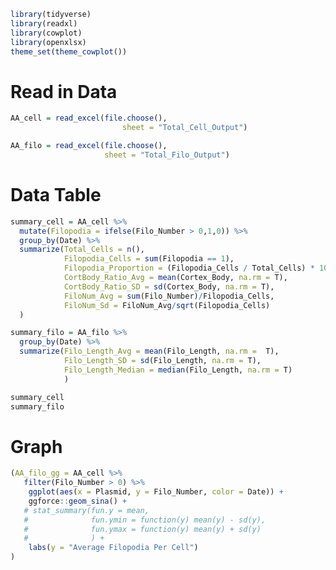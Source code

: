 ```r
library(tidyverse)
library(readxl)
library(cowplot)
library(openxlsx)
theme_set(theme_cowplot())
```

# Read in Data
```r
AA_cell = read_excel(file.choose(), 
                         sheet = "Total_Cell_Output")

AA_filo = read_excel(file.choose(),
                     sheet = "Total_Filo_Output")
```

# Data Table
```r
summary_cell = AA_cell %>% 
  mutate(Filopodia = ifelse(Filo_Number > 0,1,0)) %>%
  group_by(Date) %>% 
  summarize(Total_Cells = n(),
            Filopodia_Cells = sum(Filopodia == 1),
            Filopodia_Proportion = (Filopodia_Cells / Total_Cells) * 100,
            CortBody_Ratio_Avg = mean(Cortex_Body, na.rm = T),
            CortBody_Ratio_SD = sd(Cortex_Body, na.rm = T),
            FiloNum_Avg = sum(Filo_Number)/Filopodia_Cells,
            FiloNum_Sd = FiloNum_Avg/sqrt(Filopodia_Cells)
  )

summary_filo = AA_filo %>% 
  group_by(Date) %>% 
  summarize(Filo_Length_Avg = mean(Filo_Length, na.rm =  T),
            Filo_Length_SD = sd(Filo_Length, na.rm = T),
            Filo_Length_Median = median(Filo_Length, na.rm = T)
            )

summary_cell
summary_filo
```

# Graph
```r
(AA_filo_gg = AA_cell %>%
   filter(Filo_Number > 0) %>% 
    ggplot(aes(x = Plasmid, y = Filo_Number, color = Date)) +
    ggforce::geom_sina() +
   # stat_summary(fun.y = mean,
   #              fun.ymin = function(y) mean(y) - sd(y),
   #              fun.ymax = function(y) mean(y) + sd(y)
   #              ) +
    labs(y = "Average Filopodia Per Cell")
)
```

